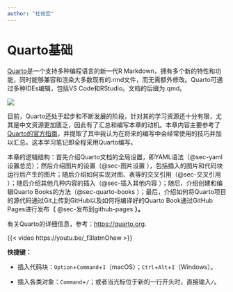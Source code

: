 ```yaml
---
author: "杜俊宏"
---
```


# Quarto基础

[Quarto](https://quarto.org)是一个支持多种编程语言的新一代R Markdown，拥有多个新的特性和功能，同时能够兼容和渲染大多数现有的.rmd文件，而无需额外修改。Quarto可通过多种IDEs编辑，包括VS Code和RStudio。文档的后缀为.qmd。

![](images/截屏2023-11-22%2019.10.55.png)

目前，Quarto还处于起步和不断发展的阶段，针对其的学习资源还十分有限，尤其是中文资源更加匮乏，因此有了汇总和编写本章的动机。本章内容主要参考了[Quarto的官方指南](https://quarto.org/docs/guide/)，并提取了其中我认为在将来的编写中会经常使用的技巧并加以汇总。这本学习笔记即全程采用Quarto编写。

本章的逻辑结构：首先介绍Quarto文档的全局设置，即YAML语法（@sec-yaml设置总览）；然后介绍图片的设置（@sec-图片设置 ），包括插入的图片和代码块运行后产生的图片；随后介绍如何实现对图、表等的交叉引用（@sec-交叉引用 ）；随后介绍其他几种内容的插入（@sec-插入其他内容 ）；随后，介绍创建和编辑Quarto Books的方法（@sec-quarto-books ）；最后，介绍如何将Quarto项目的源代码通过Git上传到GitHub以及如何将编译好的Quarto Book通过GitHub Pages进行发布**（** @sec-发布到github-pages **）。**

有关Quarto的详细信息，参考：<https://quarto.org>.

{{< video https://youtu.be/_f3latmOhew >}}

::: callout-tip
**快捷键：**

-   插入代码块：`Option`+`Command`+`I`（macOS）；`Ctrl`+`Alt`+`I`（Windows）。

-   插入各类对象：`Command`+`/`；或者当光标位于新的一行开头时，直接输入`/`。
:::
